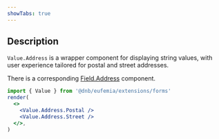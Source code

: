 ```yaml
---
showTabs: true
---
```


## Description

`Value.Address` is a wrapper component for displaying string values, with user experience tailored for postal and street addresses.

There is a corresponding [Field.Address](/uilib/extensions/forms/feature-fields/Address) component.

```jsx
import { Value } from '@dnb/eufemia/extensions/forms'
render(
  <>
    <Value.Address.Postal />
    <Value.Address.Street />
  </>,
)
```
